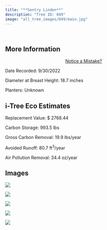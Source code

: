 ```yaml
---
title: "**Sentry Linden**"
description: "Tree ID: 049"
image: "all_tree_images/049/main.jpg"
---
```


<br>

## **More Information**
::: column-margin
<center><a class="button" href="https://forms.gle/W6f5nwYxrM33hF4f7">Notice a Mistake?</a></center>
:::


Date Recorded:  9/30/2022

Diameter at Breast Height:  18.7  inches

Planters:  Unknown

## **i-Tree Eco Estimates**


 Replacement Value: $ 2768.44

 Carbon Storage:  993.5  lbs

 Gross Carbon Removal:  19.9  lbs/year

 Avoided Runoff:  80.7  ft<sup>3</sup>/year

 Air Pollution Removal:  34.4  oz/year

## **Images**


 ![](all_tree_images/049/IMG_6493.jpg)

 ![](all_tree_images/049/IMG_6495.jpg)

 ![](all_tree_images/049/IMG_6496.jpg)

 ![](all_tree_images/049/IMG_6497.jpg)

 ![](all_tree_images/049/main.jpg)

